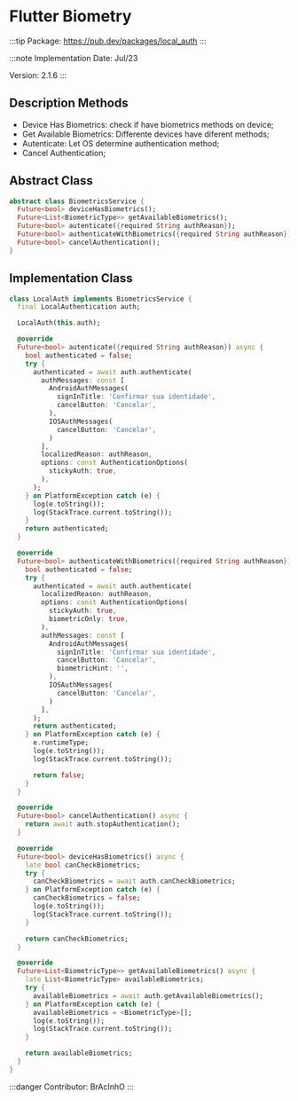 # Flutter Biometry

:::tip
Package: https://pub.dev/packages/local_auth
:::

:::note
Implementation Date: Jul/23

Version: 2.1.6
:::

## Description Methods

- Device Has Biometrics: check if have biometrics methods on device;
- Get Available Biometrics: Differente devices have diferent methods;
- Autenticate: Let OS determine authentication method;
- Cancel Authentication;

## Abstract Class

```dart
abstract class BiometricsService {
  Future<bool> deviceHasBiometrics();
  Future<List<BiometricType>> getAvailableBiometrics();
  Future<bool> autenticate({required String authReason});
  Future<bool> authenticateWithBiometrics({required String authReason});
  Future<bool> cancelAuthentication();
}
```

## Implementation Class

```dart
class LocalAuth implements BiometricsService {
  final LocalAuthentication auth;

  LocalAuth(this.auth);

  @override
  Future<bool> autenticate({required String authReason}) async {
    bool authenticated = false;
    try {
      authenticated = await auth.authenticate(
        authMessages: const [
          AndroidAuthMessages(
            signInTitle: 'Confirmar sua identidade',
            cancelButton: 'Cancelar',
          ),
          IOSAuthMessages(
            cancelButton: 'Cancelar',
          )
        ],
        localizedReason: authReason,
        options: const AuthenticationOptions(
          stickyAuth: true,
        ),
      );
    } on PlatformException catch (e) {
      log(e.toString());
      log(StackTrace.current.toString());
    }
    return authenticated;
  }

  @override
  Future<bool> authenticateWithBiometrics({required String authReason}) async {
    bool authenticated = false;
    try {
      authenticated = await auth.authenticate(
        localizedReason: authReason,
        options: const AuthenticationOptions(
          stickyAuth: true,
          biometricOnly: true,
        ),
        authMessages: const [
          AndroidAuthMessages(
            signInTitle: 'Confirmar sua identidade',
            cancelButton: 'Cancelar',
            biometricHint: '',
          ),
          IOSAuthMessages(
            cancelButton: 'Cancelar',
          )
        ],
      );
      return authenticated;
    } on PlatformException catch (e) {
      e.runtimeType;
      log(e.toString());
      log(StackTrace.current.toString());

      return false;
    }
  }

  @override
  Future<bool> cancelAuthentication() async {
    return await auth.stopAuthentication();
  }

  @override
  Future<bool> deviceHasBiometrics() async {
    late bool canCheckBiometrics;
    try {
      canCheckBiometrics = await auth.canCheckBiometrics;
    } on PlatformException catch (e) {
      canCheckBiometrics = false;
      log(e.toString());
      log(StackTrace.current.toString());
    }

    return canCheckBiometrics;
  }

  @override
  Future<List<BiometricType>> getAvailableBiometrics() async {
    late List<BiometricType> availableBiometrics;
    try {
      availableBiometrics = await auth.getAvailableBiometrics();
    } on PlatformException catch (e) {
      availableBiometrics = <BiometricType>[];
      log(e.toString());
      log(StackTrace.current.toString()); 
    }

    return availableBiometrics;
  }
}
```

:::danger
Contributor: BrAcInhO
:::
